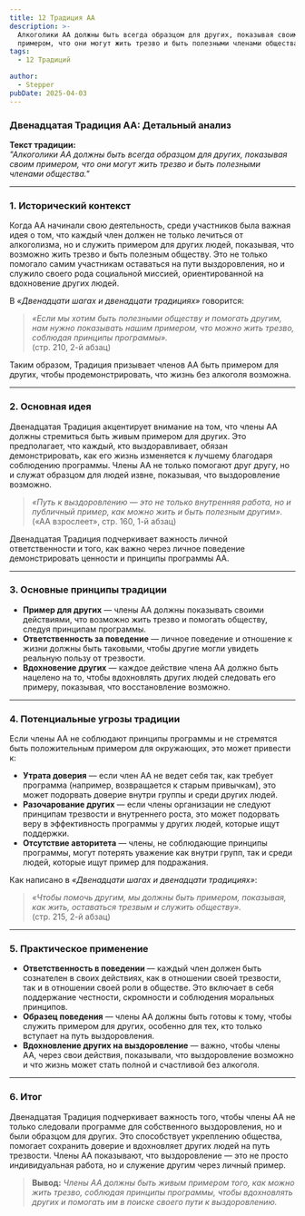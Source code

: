 ```yaml
---
title: 12 Традиция АА
description: >-
  Алкоголики АА должны быть всегда образцом для других, показывая своим
  примером, что они могут жить трезво и быть полезными членами общества.
tags:
  - 12 Традиций

author:
  - Stepper
pubDate: 2025-04-03
---
```


### **Двенадцатая Традиция АА: Детальный анализ**

**Текст традиции:**\
_"Алкоголики АА должны быть всегда образцом для других, показывая своим примером, что они могут жить трезво и быть полезными членами общества."_

---

### **1. Исторический контекст**

Когда АА начинали свою деятельность, среди участников была важная идея о том, что каждый член должен не только лечиться от алкоголизма, но и служить примером для других людей, показывая, что возможно жить трезво и быть полезным обществу. Это не только помогало самим участникам оставаться на пути выздоровления, но и служило своего рода социальной миссией, ориентированной на вдохновение других людей.

В _«Двенадцати шагах и двенадцати традициях»_ говорится:

> _«Если мы хотим быть полезными обществу и помогать другим, нам нужно показывать нашим примером, что можно жить трезво, соблюдая принципы программы»._\
> (стр. 210, 2-й абзац)

Таким образом, Традиция призывает членов АА быть примером для других, чтобы продемонстрировать, что жизнь без алкоголя возможна.

---

### **2. Основная идея**

Двенадцатая Традиция акцентирует внимание на том, что члены АА должны стремиться быть живым примером для других. Это предполагает, что каждый, кто выздоравливает, обязан демонстрировать, как его жизнь изменяется к лучшему благодаря соблюдению программы. Члены АА не только помогают друг другу, но и служат образцом для людей извне, показывая, что выздоровление возможно.

> _«Путь к выздоровлению — это не только внутренняя работа, но и публичный пример, как можно жить и быть полезным другим»._\
> («АА взрослеет», стр. 160, 1-й абзац)

Двенадцатая Традиция подчеркивает важность личной ответственности и того, как важно через личное поведение демонстрировать ценности и принципы программы АА.

---

### **3. Основные принципы традиции**

- **Пример для других** — члены АА должны показывать своими действиями, что возможно жить трезво и помогать обществу, следуя принципам программы.
- **Ответственность за поведение** — личное поведение и отношение к жизни должны быть таковыми, чтобы другие могли увидеть реальную пользу от трезвости.
- **Вдохновение других** — каждое действие члена АА должно быть нацелено на то, чтобы вдохновлять других людей следовать его примеру, показывая, что восстановление возможно.

---

### **4. Потенциальные угрозы традиции**

Если члены АА не соблюдают принципы программы и не стремятся быть положительным примером для окружающих, это может привести к:

- **Утрата доверия** — если член АА не ведет себя так, как требует программа (например, возвращается к старым привычкам), это может подорвать доверие внутри группы и среди других людей.
- **Разочарование других** — если члены организации не следуют принципам трезвости и внутреннего роста, это может подорвать веру в эффективность программы у других людей, которые ищут поддержки.
- **Отсутствие авторитета** — члены, не соблюдающие принципы программы, могут потерять уважение как внутри групп, так и среди людей, которые ищут пример для подражания.

Как написано в _«Двенадцати шагах и двенадцати традициях»_:

> _«Чтобы помочь другим, мы должны быть примером, показывая, как жить, оставаться трезвым и служить обществу»._\
> (стр. 215, 2-й абзац)

---

### **5. Практическое применение**

- **Ответственность в поведении** — каждый член должен быть сознателен в своих действиях, как в отношении своей трезвости, так и в отношении своей роли в обществе. Это включает в себя поддержание честности, скромности и соблюдения моральных принципов.
- **Образец поведения** — члены АА должны быть готовы к тому, чтобы служить примером для других, особенно для тех, кто только вступает на путь выздоровления.
- **Вдохновление других на выздоровление** — важно, чтобы члены АА, через свои действия, показывали, что выздоровление возможно и что жизнь может стать полной и счастливой без алкоголя.

---

### **6. Итог**

Двенадцатая Традиция подчеркивает важность того, чтобы члены АА не только следовали программе для собственного выздоровления, но и были образцом для других. Это способствует укреплению общества, помогает сохранить доверие и вдохновляет других людей на путь трезвости. Члены АА показывают, что выздоровление — это не просто индивидуальная работа, но и служение другим через личный пример.

> **Вывод:** _Члены АА должны быть живым примером того, как можно жить трезво, соблюдая принципы программы, чтобы вдохновлять других и помогать им в поиске своего пути к выздоровлению._
